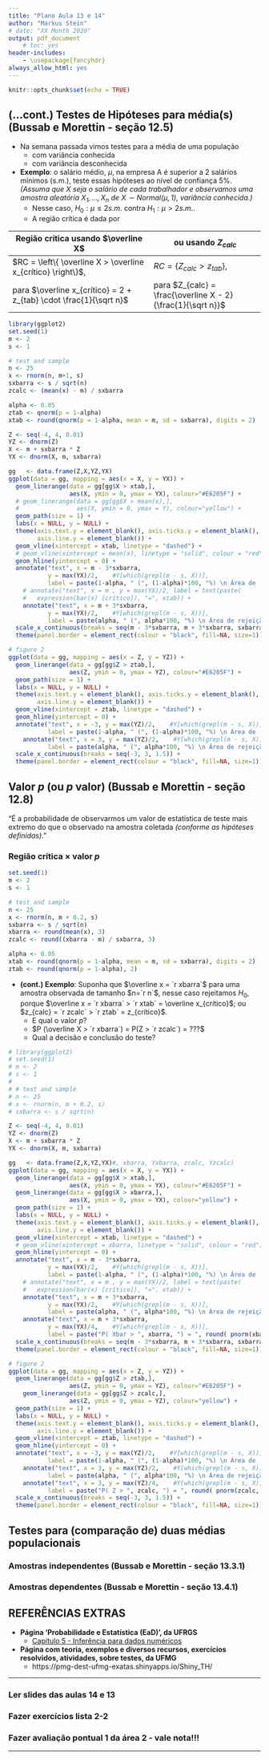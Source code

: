 ```yaml
---
title: "Plano Aula 13 e 14"
author: "Markus Stein"
# date: "XX Month 2020"
output: pdf_document
    # toc: yes
header-includes:
    - \usepackage{fancyhdr}
always_allow_html: yes
---
```

\addtolength{\headheight}{1.0cm} 
\pagestyle{fancyplain} 
\lhead{\includegraphics[height=1.5cm]{LogoIME.png}}
\rhead{\includegraphics[height=1.5cm]{image_geral2.jpg}}
\chead{UNIVERSIDADE FEDERAL DO RIO GRANDE DO SUL \\
INSTITUTO DE MATEMÁTICA E ESTATÍSTICA \\
DEPARTAMENTO DE ESTATÍSTICA \\
\vspace{0.3cm}
MAT02215 - Estatística Geral 2 - 2024/2
}
\renewcommand{\headrulewidth}{0pt} 


```r
knitr::opts_chunk$set(echo = TRUE)
```

## (...cont.) Testes de Hipóteses para média(s) (Bussab e Morettin - seção 12.5)
<!-- \vspace{0.5cm} -->
* Na semana passada vimos testes para a média de uma população
    + com variância conhecida
    + com variância desconhecida   


* **Exemplo**: o salário médio, $\mu$, na empresa A é superior a 2 salários mínimos (s.m.), teste essas hipóteses ao nível de confiança 5%. *(Assuma que $X$ seja o salário de cada trabalhador e observamos uma amostra aleatória $X_1, \ldots, X_n$ de $X \sim Normal(\mu, 1)$, variância conhecida.)* 
  + Nesse caso, $H_0: \mu \leq 2 s.m.$ contra $H_1: \mu > 2s.m.$.
  + A região crítica é dada por  
  
 Região crítica usando $\overline X$|  ou usando $Z_{calc}$
-------------- |-----------  
$RC = \left\{ \overline X > \overline x_{crítico} \right\}$,  | $RC = \left\{ Z_{calc} > z_{tab} \right\}$,   
para $\overline x_{crítico} = 2 + z_{tab} \cdot \frac{1}{\sqrt n}$  | para $Z_{calc} = \frac{\overline X - 2}{\frac{1}{\sqrt n}}$  


```r
library(ggplot2)
set.seed(1)
m <- 2
s <- 1

# test and sample
n <- 25
x <- rnorm(n, m+1, s)
sxbarra <- s / sqrt(n)
zcalc <- (mean(x) - m) / sxbarra

alpha <- 0.05
ztab <- qnorm(p = 1-alpha)
xtab <- round(qnorm(p = 1-alpha, mean = m, sd = sxbarra), digits = 2)

Z <- seq(-4, 4, 0.01)
YZ <- dnorm(Z)
X <- m + sxbarra * Z
YX <- dnorm(X, m, sxbarra)

gg   <- data.frame(Z,X,YZ,YX)
ggplot(data = gg, mapping = aes(x = X, y = YX)) +
  geom_linerange(data = gg[gg$X > xtab,],
                 aes(X, ymin = 0, ymax = YX), colour="#E6205F") +
  # geom_linerange(data = gg[gg$X > mean(x),],
  #                aes(X, ymin = 0, ymax = Y), colour="yellow") +
  geom_path(size = 1) +
  labs(x = NULL, y = NULL) +
  theme(axis.text.y = element_blank(), axis.ticks.y = element_blank(),
        axis.line.y = element_blank()) +
  geom_vline(xintercept = xtab, linetype = "dashed") +
  # geom_vline(xintercept = mean(x), linetype = "solid", colour = "red") +
  geom_hline(yintercept = 0) +
  annotate("text", x = m - 3*sxbarra,
           y = max(YX)/2,    #Y[which(grepl(m - s, X))],
           label = paste(1-alpha, " (", (1-alpha)*100, "%) \n Área de 'aceitação'", sep="")) +
    # annotate("text", x = m , y = max(YX)/2, label = text(paste( 
    #   expression(bar(x) [crítico]), "=", xtab)) +
    annotate("text", x = m + 3*sxbarra,
           y = max(YX)/2,    #Y[which(grepl(m - s, X))],
           label = paste(alpha, " (", alpha*100, "%) \n Área de rejeição", sep="")) +
  scale_x_continuous(breaks = seq(m - 3*sxbarra, m + 3*sxbarra, sxbarra*1.5)) +
  theme(panel.border = element_rect(colour = "black", fill=NA, size=1))

# figure 2
ggplot(data = gg, mapping = aes(x = Z, y = YZ)) +
  geom_linerange(data = gg[gg$Z > ztab,],
                 aes(Z, ymin = 0, ymax = YZ), colour="#E6205F") +
  geom_path(size = 1) +
  labs(x = NULL, y = NULL) +
  theme(axis.text.y = element_blank(), axis.ticks.y = element_blank(),
        axis.line.y = element_blank()) +
  geom_vline(xintercept = ztab, linetype = "dashed") +
  geom_hline(yintercept = 0) +
  annotate("text", x = -3, y = max(YZ)/2,    #Y[which(grepl(m - s, X))],
           label = paste(1-alpha, " (", (1-alpha)*100, "%) \n Área de 'aceitação'", sep="")) +
    annotate("text", x = 3, y = max(YZ)/2,    #Y[which(grepl(m - s, X))],
           label = paste(alpha, " (", alpha*100, "%) \n Área de rejeição", sep="")) +
  scale_x_continuous(breaks = seq(-3, 3, 1.5)) +
  theme(panel.border = element_rect(colour = "black", fill=NA, size=1))
```
<!-- * **(cont.) Exemplo**: Suponha que $\overline x = 2,3$ para uma amostra de tamanho $n=15$, nesse caso não rejeitamos $H_0$, porque $\overline x < \overline x_{crítico}$, ou  -->

<!-- ```{r rc2, echo=FALSE, fig.show="hold", out.width = '40%', fig.align='center'} -->
<!-- ggplot(data = gg, mapping = aes(x = X, y = YX)) + -->
<!--   geom_linerange(data = gg[gg$X > xtab,], -->
<!--                  aes(X, ymin = 0, ymax = YX), colour="#E6205F") + -->
<!--   # geom_linerange(data = gg[gg$X > mean(x),], -->
<!--   #                aes(X, ymin = 0, ymax = YX), colour="yellow") + -->
<!--   geom_path(size = 1) + -->
<!--   labs(x = NULL, y = NULL) + -->
<!--   theme(axis.text.y = element_blank(), axis.ticks.y = element_blank(), -->
<!--         axis.line.y = element_blank()) + -->
<!--   geom_vline(xintercept = xtab, linetype = "dashed") + -->
<!--   geom_vline(xintercept = 2.3, linetype = "solid", colour = "red") + -->
<!--   geom_hline(yintercept = 0) + -->
<!--   annotate("text", x = m - 3*sxbarra, -->
<!--            y = max(YX)/2,    #Y[which(grepl(m - s, X))], -->
<!--            label = paste(1-alpha, " (", (1-alpha)*100, "%) \n Área de 'aceitação'", sep="")) + -->
<!--     annotate("text", x = 2.1 , y = max(YX)/2, label = expression(bar(x))) + -->
<!--     annotate("text", x = m + 3*sxbarra, -->
<!--            y = max(YX)/2,    #Y[which(grepl(m - s, X))], -->
<!--            label = paste(alpha, " (", alpha*100, "%) \n Área de rejeição", sep="")) + -->
<!--   scale_x_continuous(breaks = seq(m - 3*sxbarra, m + 3*sxbarra, sxbarra*1.5)) + -->
<!--   theme(panel.border = element_rect(colour = "black", fill=NA, size=1)) -->

<!-- # figure 2 -->
<!-- ggplot(data = gg, mapping = aes(x = Z, y = YZ)) + -->
<!--   geom_linerange(data = gg[gg$Z > ztab,], -->
<!--                  aes(Z, ymin = 0, ymax = YZ), colour="#E6205F") + -->
<!--   geom_path(size = 1) + -->
<!--   labs(x = NULL, y = NULL) + -->
<!--   theme(axis.text.y = element_blank(), axis.ticks.y = element_blank(), -->
<!--         axis.line.y = element_blank()) + -->
<!--   geom_vline(xintercept = ztab, linetype = "dashed") + -->
<!--   geom_hline(yintercept = 0) + -->
<!--   annotate("text", x = -3, y = max(YZ)/2,    #Y[which(grepl(m - s, X))], -->
<!--            label = paste(1-alpha, " (", (1-alpha)*100, "%) \n Área de 'aceitação'", sep="")) + -->
<!--     annotate("text", x = 3, y = max(YZ)/2,    #Y[which(grepl(m - s, X))], -->
<!--            label = paste(alpha, " (", alpha*100, "%) \n Área de rejeição", sep="")) + -->
<!--   scale_x_continuous(breaks = seq(-3, 3, 1.5)) + -->
<!--   theme(panel.border = element_rect(colour = "black", fill=NA, size=1)) -->
<!-- ``` -->

## Valor *p* (ou *p* valor) (Bussab e Morettin - seção 12.8)
"É a probabilidade de observarmos um valor de estatística de teste mais extremo do que o observado na amostra coletada *(conforme as hipóteses definidas)*."

### Região crítica $\times$ valor *p*

```r
set.seed(1)
m <- 2
s <- 1

# test and sample
n <- 25
x <- rnorm(n, m + 0.2, s)
sxbarra <- s / sqrt(n)
xbarra <- round(mean(x), 3)
zcalc <- round((xbarra - m) / sxbarra, 3)

alpha <- 0.05
xtab <- round(qnorm(p = 1-alpha, mean = m, sd = sxbarra), digits = 2)
ztab <- round(qnorm(p = 1-alpha), 2)
```

* **(cont.) Exemplo**: Suponha que $\overline x = `r xbarra`$ para uma amostra observada de tamanho $n=`r n`$, nesse caso rejeitamos $H_0$, porque $\overline x = `r xbarra` > `r xtab` = \overline x_{crítico}$; ou $z_{calc} = `r zcalc` > `r ztab` = z_{crítico}$.
    + E qual o valor *p*?
    + $P (\overline X > `r xbarra`) = P(Z > `r zcalc`) = ???$
    + Qual a decisão e conclusão do teste?

```r
# library(ggplot2)
# set.seed(1)
# m <- 2
# s <- 1
# 
# # test and sample
# n <- 25
# x <- rnorm(n, m + 0.2, s)
# sxbarra <- s / sqrt(n)

Z <- seq(-4, 4, 0.01)
YZ <- dnorm(Z)
X <- m + sxbarra * Z
YX <- dnorm(X, m, sxbarra)

gg   <- data.frame(Z,X,YZ,YX)#, xbarra, Yxbarra, zcalc, Yzcalc)
ggplot(data = gg, mapping = aes(x = X, y = YX)) +
  geom_linerange(data = gg[gg$X > xtab,],
                 aes(X, ymin = 0, ymax = YX), colour="#E6205F") +
  geom_linerange(data = gg[gg$X > xbarra,],
                 aes(X, ymin = 0, ymax = YX), colour="yellow") +
  geom_path(size = 1) +
  labs(x = NULL, y = NULL) +
  theme(axis.text.y = element_blank(), axis.ticks.y = element_blank(),
        axis.line.y = element_blank()) +
  geom_vline(xintercept = xtab, linetype = "dashed") +
  # geom_vline(xintercept = xbarra, linetype = "solid", colour = "red") +
  geom_hline(yintercept = 0) +
  annotate("text", x = m - 3*sxbarra,
           y = max(YX)/2,    #Y[which(grepl(m - s, X))],
           label = paste(1-alpha, " (", (1-alpha)*100, "%) \n Área de 'aceitação'", sep="")) +
    # annotate("text", x = m , y = max(YX)/2, label = text(paste( 
    #   expression(bar(x) [crítico]), "=", xtab)) +
    annotate("text", x = m + 3*sxbarra,
           y = max(YX)/2,    #Y[which(grepl(m - s, X))],
           label = paste(alpha, " (", alpha*100, "%) \n Área de rejeição", sep="")) +
    annotate("text", x = m + 3*sxbarra,
           y = max(YX)/4,    #Y[which(grepl(m - s, X))],
           label = paste("P( Xbar > ", xbarra, ") = ", round( pnorm(xbarra, m, sxbarra, lower.tail = FALSE),4), " \n valor *p*")) +
  scale_x_continuous(breaks = seq(m - 3*sxbarra, m + 3*sxbarra, sxbarra*1.5)) +
  theme(panel.border = element_rect(colour = "black", fill=NA, size=1))

# figure 2
ggplot(data = gg, mapping = aes(x = Z, y = YZ)) +
  geom_linerange(data = gg[gg$Z > ztab,],
                 aes(Z, ymin = 0, ymax = YZ), colour="#E6205F") +
    geom_linerange(data = gg[gg$Z > zcalc,],
                 aes(Z, ymin = 0, ymax = YZ), colour="yellow") +
  geom_path(size = 1) +
  labs(x = NULL, y = NULL) +
  theme(axis.text.y = element_blank(), axis.ticks.y = element_blank(),
        axis.line.y = element_blank()) +
  geom_vline(xintercept = ztab, linetype = "dashed") +
  geom_hline(yintercept = 0) +
  annotate("text", x = -3, y = max(YZ)/2,    #Y[which(grepl(m - s, X))],
           label = paste(1-alpha, " (", (1-alpha)*100, "%) \n Área de 'aceitação'", sep="")) +
    annotate("text", x = 3, y = max(YZ)/2,    #Y[which(grepl(m - s, X))],
           label = paste(alpha, " (", alpha*100, "%) \n Área de rejeição", sep="")) +
    annotate("text", x = 3, y = max(YZ)/4,    #Y[which(grepl(m - s, X))],
           label = paste("P( Z > ", zcalc, ") = ", round( pnorm(zcalc, lower.tail = FALSE),4), " \n valor *p*")) +
  scale_x_continuous(breaks = seq(-3, 3, 1.5)) +
  theme(panel.border = element_rect(colour = "black", fill=NA, size=1))
```





## Testes para (comparação de) **duas médias** populacionais 

### Amostras independentes (Bussab e Morettin - seção 13.3.1)


### Amostras dependentes (Bussab e Morettin - seção 13.4.1)

\vspace{1cm}

## REFERÊNCIAS EXTRAS
* **Página 'Probabilidade e Estatística (EaD)', da UFRGS**
  + [Capítulo 5 - Inferência para dados numéricos](https://www.ufrgs.br/probabilidade-estatistica/livro/cpt5/ch5_inf_num.html#diferen%C3%A7a-entre-duas-m%C3%A9dias)   

* **Página com teoria, exemplos e diversos recursos, exercícios resolvidos, atividades, sobre testes, da UFMG**
  + https://pmg-dest-ufmg-exatas.shinyapps.io/Shiny_TH/

\vspace{0.5cm}

***
### Ler slides das aulas 14 e 13
### Fazer exercícios lista 2-2
### Fazer avaliação pontual 1 da área 2 - vale nota!!!
***

